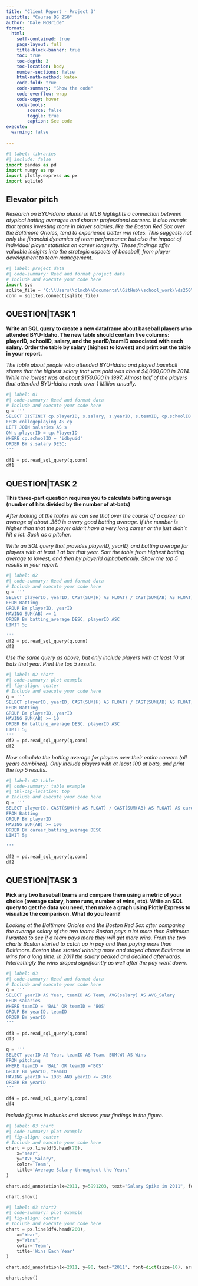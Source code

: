 ```yaml
---
title: "Client Report - Project 3"
subtitle: "Course DS 250"
author: "Dale McBride"
format:
  html:
    self-contained: true
    page-layout: full
    title-block-banner: true
    toc: true
    toc-depth: 3
    toc-location: body
    number-sections: false
    html-math-method: katex
    code-fold: true
    code-summary: "Show the code"
    code-overflow: wrap
    code-copy: hover
    code-tools:
        source: false
        toggle: true
        caption: See code
execute: 
  warning: false
    
---
```


```python
#| label: libraries
#| include: false
import pandas as pd
import numpy as np
import plotly.express as px
import sqlite3
```


## Elevator pitch

_Research on BYU-Idaho alumni in MLB highlights a connection between atypical batting averages and shorter professional careers. It also reveals that teams investing more in player salaries, like the Boston Red Sox over the Baltimore Orioles, tend to experience better win rates. This suggests not only the financial dynamics of team performance but also the impact of individual player statistics on career longevity. These findings offer valuable insights into the strategic aspects of baseball, from player development to team management._

```python
#| label: project data
#| code-summary: Read and format project data
# Include and execute your code here
import sys
sqlite_file = "C:\\Users\\dlmcb\\Documents\\GitHub\\school_work\\ds250\\lahmansbaseballdb.sqlite"
conn = sqlite3.connect(sqlite_file)

```

## QUESTION|TASK 1

__Write an SQL query to create a new dataframe about baseball players who attended BYU-Idaho. The new table should contain five columns: playerID, schoolID, salary, and the yearID/teamID associated with each salary. Order the table by salary (highest to lowest) and print out the table in your report.__

_The table about people who attended BYU-Idaho and played baseball shows that the highest salary that was paid was about $4,000,000 in 2014. While the lowest was at about $150,000 in 1997. Almost half of the players that attended BYU-Idaho made over 1 Million anually._

```python
#| label: Q1
#| code-summary: Read and format data
# Include and execute your code here
q = '''
SELECT DISTINCT cp.playerID, s.salary, s.yearID, s.teamID, cp.schoolID -- this selects the columns
FROM collegeplaying AS cp 
LEFT JOIN salaries AS s 
ON s.playerID = cp.PlayerID
WHERE cp.schoolID = 'idbyuid'
ORDER BY s.salary DESC;
'''

df1 = pd.read_sql_query(q,conn)
df1
```


## QUESTION|TASK 2

__This three-part question requires you to calculate batting average (number of hits divided by the number of at-bats)__

_After looking at the tables we can see that over the course of a career an average of about .360 is a very good batting average. If the number is higher than that the player didn't have a very long career or the just didn't hit a lot. Such as a pitcher._


_Write an SQL query that provides playerID, yearID, and batting average for players with at least 1 at bat that year. Sort the table from highest batting average to lowest, and then by playerid alphabetically. Show the top 5 results in your report._


```python
#| label: Q2
#| code-summary: Read and format data
# Include and execute your code here
q = '''
SELECT playerID, yearID, CAST(SUM(H) AS FLOAT) / CAST(SUM(AB) AS FLOAT) AS batting_average
FROM Batting
GROUP BY playerID, yearID
HAVING SUM(AB) >= 1
ORDER BY batting_average DESC, playerID ASC
LIMIT 5;

'''
df2 = pd.read_sql_query(q,conn)
df2


```

_Use the same query as above, but only include players with at least 10 at bats that year. Print the top 5 results._

```python
#| label: Q2 chart
#| code-summary: plot example
#| fig-align: center
# Include and execute your code here
q = '''
SELECT playerID, yearID, CAST(SUM(H) AS FLOAT) / CAST(SUM(AB) AS FLOAT) AS batting_average
FROM Batting
GROUP BY playerID, yearID
HAVING SUM(AB) >= 10
ORDER BY batting_average DESC, playerID ASC
LIMIT 5;
'''
df2 = pd.read_sql_query(q,conn)
df2

```

_Now calculate the batting average for players over their entire careers (all years combined). Only include players with at least 100 at bats, and print the top 5 results._

```python
#| label: Q2 table
#| code-summary: table example
#| tbl-cap-location: top
# Include and execute your code here
q = '''
SELECT playerID, CAST(SUM(H) AS FLOAT) / CAST(SUM(AB) AS FLOAT) AS career_batting_average
FROM Batting
GROUP BY playerID
HAVING SUM(AB) >= 100
ORDER BY career_batting_average DESC
LIMIT 5;

'''

df2 = pd.read_sql_query(q,conn)
df2
```


## QUESTION|TASK 3

__Pick any two baseball teams and compare them using a metric of your choice (average salary, home runs, number of wins, etc). Write an SQL query to get the data you need, then make a graph using Plotly Express to visualize the comparison. What do you learn?__

_Looking at the Baltimore Orioles and the Boston Red Sox after comparing the average salary of the two teams Boston pays a lot more than Baltimore. I wanted to see if a team pays more they will get more wins. From the two charts Boston started to catch up in pay and then paying more than Baltimore. Boston then started winning more and stayed above Baltimore in wins for a long time. In 2011 the salary peaked and declined afterwards. Interestingly the wins droped signifcantly as well after the pay went down._

```python
#| label: Q3
#| code-summary: Read and format data
# Include and execute your code here
q = '''
SELECT yearID AS Year, teamID AS Team, AVG(salary) AS AVG_Salary
FROM salaries
WHERE teamID = 'BAL' OR teamID = 'BOS'
GROUP BY yearID, teamID
ORDER BY yearID
'''

df3 = pd.read_sql_query(q,conn)
df3

```

```python
q = '''
SELECT yearID AS Year, teamID AS Team, SUM(W) AS Wins
FROM pitching
WHERE teamID = 'BAL' OR teamID ='BOS'
GROUP BY yearID, teamID
HAVING yearID >= 1985 AND yearID <= 2016
ORDER BY yearID
'''

df4 = pd.read_sql_query(q,conn)
df4
```

_include figures in chunks and discuss your findings in the figure._

```python
#| label: Q3 chart
#| code-summary: plot example
#| fig-align: center
# Include and execute your code here
chart = px.line(df3.head(70),
    x="Year", 
    y="AVG_Salary",
    color='Team',
    title='Average Salary throughout the Years'
)

chart.add_annotation(x=2011, y=5991203, text="Salary Spike in 2011", font=dict(size=10), arrowcolor="black")

chart.show()
```

```python
#| label: Q3 chart2
#| code-summary: plot example
#| fig-align: center
# Include and execute your code here
chart = px.line(df4.head(200),
    x="Year", 
    y="Wins",
    color='Team',
    title='Wins Each Year'
)

chart.add_annotation(x=2011, y=90, text="2011", font=dict(size=10), arrowcolor="black")

chart.show()


```